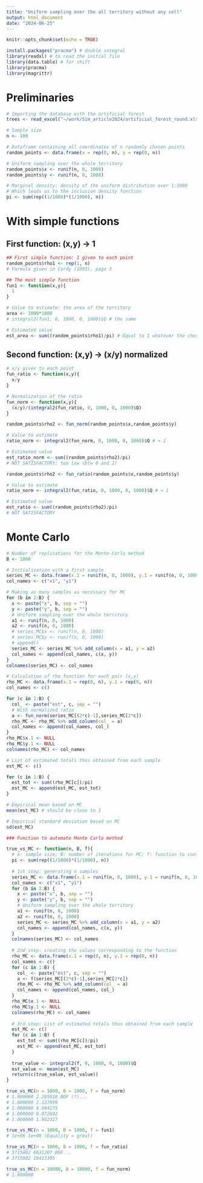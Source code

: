 ```yaml
---
title: "Uniform sampling over the all territory without any cell"
output: html_document
date: "2024-06-25"
---
```


```r
knitr::opts_chunk$set(echo = TRUE)
```

```r
install.packages("pracma") # double integral
library(readxl) # to read the initial file
library(data.table) # for shift
library(pracma)
library(magrittr)
```

# Preliminaries

```r
# Importing the database with the artificial forest
trees <- read_excel("~/work/Sim_article2024/artificial_forest_round.xls")
```

```r
# Sample size
n <- 100
```

```r
# Dataframe containing all coordinates of n randomly chosen points
random_points <- data.frame(x = rep(0, n), y = rep(0, n))
```

```r
# Uniform sampling over the whole territory
random_points$x <- runif(n, 0, 1000)
random_points$y <- runif(n, 0, 1000)
```

```r
# Marginal density: density of the uniform distribution over 1:1000
# Which leads us to the inclusion density function
pi <- sum(rep((1/1000)*(1/1000), n))
```

# With simple functions

## First function: (x,y) -> 1

```r
## First simple function: 1 given to each point
random_points$rho1 <- rep(1, n)
# Formula given in Cordy (1993), page 3
```

```r
## The most simple function
fun1 <- function(x,y){
  1
}
```

```r
# Value to estimate: the area of the territory
area <- 1000*1000
# integral2(fun1, 0, 1000, 0, 1000)$Q # the same
```

```r
# Estimated value
est_area <- sum((random_points$rho1)/pi) # Equal to 1 whatever the chosen points
```

## Second function: (x,y) -> (x/y) normalized

```r
# x/y given to each point
fun_ratio <- function(x,y){
  x/y
}
```

```r
# Normalization of the ratio
fun_norm <- function(x,y){
  (x/y)/(integral2(fun_ratio, 0, 1000, 0, 1000)$Q)
}
```

```r
random_points$rho2 <- fun_norm(random_points$x,random_points$y)
```

```r
# Value to estimate
ratio_norm <- integral2(fun_norm, 0, 1000, 0, 1000)$Q # = 1
```

```r
# Estimated value
est_ratio_norm <- sum((random_points$rho2)/pi)
# NOT SATISFACTORY: too low (btw 0 and 1)
```

```r
random_points$rho2 <- fun_ratio(random_points$x,random_points$y)
```

```r
# Value to estimate
ratio_norm <- integral2(fun_ratio, 0, 1000, 0, 1000)$Q # = 1
```

```r
# Estimated value
est_ratio <- sum((random_points$rho2)/pi)
# NOT SATISFACTORY
```

# Monte Carlo

```r
# Number of replications for the Monte-Carlo method
B <- 1000
```

```r
# Initialization with a first sample
series_MC <- data.frame(x.1 = runif(n, 0, 1000), y.1 = runif(n, 0, 1000))
col_names <- c("x1", "y1")
```

```r
# Making as many samples as necessary for MC
for (b in 2:B) {
  x <- paste("x", b, sep = "")
  y <- paste("y", b, sep = "")
  # Uniform sampling over the whole territory
  a1 <- runif(n, 0, 1000)
  a2 <- runif(n, 0, 1000)
  # series_MC$x <- runif(n, 0, 1000)
  # series_MC$y <- runif(n, 0, 1000)
  # append()
  series_MC <- series_MC %>% add_column(x = a1, y = a2)
  col_names <- append(col_names, c(x, y))
}
colnames(series_MC) <- col_names
```

```r
# Calculation of rho function for each pair (x,y)
rho_MC <- data.frame(x.1 = rep(0, n), y.1 = rep(0, n))
col_names <- c()
```

```r
for (c in 1:B) {
  col_ <- paste("est", c, sep = "")
  # With normalized ratio
  a <- fun_norm(series_MC[(2*c)-1],series_MC[2*c])
  rho_MC <- rho_MC %>% add_column(col_ = a)
  col_names <- append(col_names, col_)
}
rho_MC$x.1 <- NULL
rho_MC$y.1 <- NULL
colnames(rho_MC) <- col_names
```

```r
# List of estimated totals thus obtained from each sample
est_MC <- c()
```

```r
for (c in 1:B) {
  est_tot <- sum((rho_MC[c])/pi)
  est_MC <- append(est_MC, est_tot)
}
```

```r
# Empirical mean based on MC
mean(est_MC) # should be close to 1
```

```r
# Empirical standard deviation based on MC
sd(est_MC)
```

```r
### Function to automate Monte Carlo method

true_vs_MC <- function(n, B, f){
  # n: sample size; B: number of iterations for MC; f: function to consider (with 2 variables, x and y)
  pi <- sum(rep((1/1000)*(1/1000), n))
  
  # 1st step: generating n samples
  series_MC <- data.frame(x.1 = runif(n, 0, 1000), y.1 = runif(n, 0, 1000))
  col_names <- c("x1", "y1")
  for (b in 2:B) {
    x <- paste("x", b, sep = "")
    y <- paste("y", b, sep = "")
    # Uniform sampling over the whole territory
    a1 <- runif(n, 0, 1000)
    a2 <- runif(n, 0, 1000)
    series_MC <- series_MC %>% add_column(x = a1, y = a2)
    col_names <- append(col_names, c(x, y))
  }
  colnames(series_MC) <- col_names
  
  # 2nd step: creating the values corresponding to the function
  rho_MC <- data.frame(x.1 = rep(0, n), y.1 = rep(0, n))
  col_names <- c()
  for (c in 1:B) {
    col_ <- paste("est", c, sep = "")
    a <- f(series_MC[(2*c)-1],series_MC[2*c])
    rho_MC <- rho_MC %>% add_column(col_ = a)
    col_names <- append(col_names, col_)
  }
  rho_MC$x.1 <- NULL
  rho_MC$y.1 <- NULL
  colnames(rho_MC) <- col_names
  
  # 3rd step: List of estimated totals thus obtained from each sample
  est_MC <- c()
  for (c in 1:B) {
    est_tot <- sum((rho_MC[c])/pi)
    est_MC <- append(est_MC, est_tot)
  }
  
  true_value <- integral2(f, 0, 1000, 0, 1000)$Q 
  est_value <- mean(est_MC)
  return(c(true_value, est_value))
}
```

```r
true_vs_MC(n = 1000, B = 1000, f = fun_norm)
# 1.000000 2.265018 BOF (?)...
# 1.000000 2.127999
# 1.000000 4.984275
# 1.000000 6.072692
# 1.000000 1.982327
```

```r
true_vs_MC(n = 1000, B = 1000, f = fun1)
# 1e+06 1e+06 (Equality = great)
```

```r
true_vs_MC(n = 1000, B = 1000, f = fun_ratio)
# 3715802 6631207 BOF...
# 3715802 10413305
```

```r
true_vs_MC(n = 10000, B = 10000, f = fun_norm)
# 1.000000 
```

```r

```

```r

```

```r

```

```r

```


